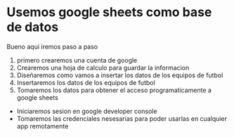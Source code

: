 # Usemos google sheets como base de datos

Bueno aqui iremos paso a paso

1. primero crearemos una cuenta de google
2. Crearemos una hoja de calculo para guardar la informacion
3. Diseñaremos como vamos a insertar los datos de los equipos de futbol
4. Insertaremos los datos de los equipos de futbol
5. Tomaremos los datos para obtener el acceso programaticamente a google sheets

- Iniciaremos sesion en google developer console
- Tomaremos las credenciales nesesarias para poder usarlas en cualquier app remotamente
